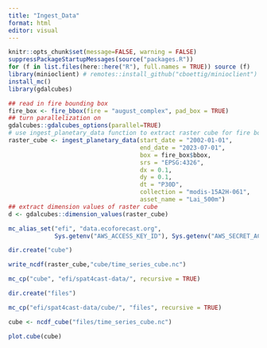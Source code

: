 ```yaml
---
title: "Ingest_Data"
format: html
editor: visual
---
```


```r
knitr::opts_chunk$set(message=FALSE, warning = FALSE)
suppressPackageStartupMessages(source("packages.R"))
for (f in list.files(here::here("R"), full.names = TRUE)) source (f)
library(minioclient) # remotes::install_github("cboettig/minioclient")
install_mc()
library(gdalcubes)
```

```r
## read in fire bounding box
fire_box <- fire_bbox(fire = "august_complex", pad_box = TRUE)
## turn parallelization on
gdalcubes::gdalcubes_options(parallel=TRUE)
# use ingest_planetary_data function to extract raster cube for fire bounding box between Jan 1 2002 and July 1 2023.
raster_cube <- ingest_planetary_data(start_date = "2002-01-01",
                                     end_date = "2023-07-01",
                                     box = fire_box$bbox,
                                     srs = "EPSG:4326",
                                     dx = 0.1,
                                     dy = 0.1,
                                     dt = "P30D",
                                     collection = "modis-15A2H-061",
                                     asset_name = "Lai_500m")
## extract dimension values of raster cube
d <- gdalcubes::dimension_values(raster_cube)

mc_alias_set("efi", "data.ecoforecast.org",
             Sys.getenv("AWS_ACCESS_KEY_ID"), Sys.getenv("AWS_SECRET_ACCESS_KEY"))

dir.create("cube")

write_ncdf(raster_cube,"cube/time_series_cube.nc")

mc_cp("cube", "efi/spat4cast-data/", recursive = TRUE)

dir.create("files")

mc_cp("efi/spat4cast-data/cube/", "files", recursive = TRUE)

cube <- ncdf_cube("files/time_series_cube.nc")

plot.cube(cube)


```
